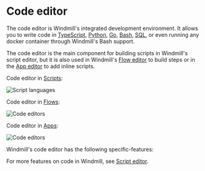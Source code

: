 
# Code editor

The code editor is Windmill's integrated development environment. It allows you to write code in [TypeScript](../getting_started/0_scripts_quickstart/1_typescript_quickstart/index.mdx), [Python](../getting_started/0_scripts_quickstart/2_python_quickstart/index.mdx), [Go](../getting_started/0_scripts_quickstart/3_go_quickstart/index.mdx), [Bash](../getting_started/0_scripts_quickstart/4_bash_quickstart/index.mdx), [SQL](../getting_started/0_scripts_quickstart/5_sql_quickstart/index.mdx), or even running any docker container through Windmill's Bash support.

The code editor is the main component for building scripts in Windmill's script editor, but it is also used in Windmill's [Flow editor](../flows/1_flow_editor.mdx) to build steps or in the [App editor](../apps/0_app_editor/index.mdx) to add inline scripts.

Code editor in [Scripts](../script_editor/index.mdx):

![Script languages](../../static/images/script_languages.png 'Script languages')

Code editor in [Flows](../flows/1_flow_editor.mdx):

![Code editors](../assets/code_editor/code_editor_flow.png.webp 'Code editor in flows')

Code editor in [Apps](../apps/0_app_editor/index.mdx):

![Code editors](../assets/code_editor/code_editor_app.png.webp 'Code editor in Apps')

<div className="grid grid-cols-2 gap-6 mb-4">
	<DocCard
		title="Script editor"
		description="Scripts are the basic building blocks that can be written in TypeScript, Python, Go, PHP, Bash, C#, SQL and Rust or launch docker containers."
		href="/docs/script_editor"
	/>
	<DocCard
		title="Flow editor"
		description="Flows are state machines represented as DAGs that compose steps together to build workflows and ETLs."
		href="/docs/flows/flow_editor"
		color="teal"
	/>
	<DocCard
		title="App editor"
		description="Apps are customized, user-friendly interfaces built using a drag-and-drop editor."
		href="/docs/apps/app_editor"
		color="orange"
	/>
</div>

Windmill's code editor has the following specific-features:

<div className="grid grid-cols-2 gap-6 mb-4">
	<DocCard
		title="Parameter inference"
		description="Windmill ensures that the parameters passed to scripts, flows, and resources match the expected format and type."
		href="/docs/code_editor/parameter_inference"
	/>
	<DocCard
		title="Add resources and variables to code"
		description="You can directly access Variables and Resources from the Code editor."
		href="/docs/code_editor/add_variables_resources"
	/>
	<DocCard
		title="Code assistants"
		description="Windmill integrates code assistants into its code editor to provide language-specific suggestions, linting, formatting, and more."
		href="/docs/code_editor/assistants"
	/>
	<DocCard
		title="Windmill AI"
		description="Windmill provides ways to have AI help you in your coding experience."
		href="/docs/core_concepts/ai_generation"
	/>
</div>

For more features on code in Windmill, see [Script editor](../script_editor/index.mdx).

<div className="grid grid-cols-2 gap-6 mb-4">
	<DocCard
		title="Script editor"
		description="Scripts are the basic building blocks that can be written in TypeScript, Python, Go, PHP, Bash, C#, SQL and Rust or launch docker containers."
		href="/docs/script_editor"
	/>
</div>
